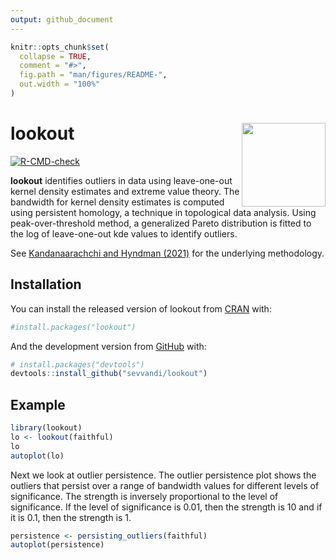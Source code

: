 ```yaml
---
output: github_document
---
```


<!-- README.md is generated from README.Rmd. Please edit that file -->

```r
knitr::opts_chunk$set(
  collapse = TRUE,
  comment = "#>",
  fig.path = "man/figures/README-",
  out.width = "100%"
)
```

# lookout <img src='man/figures/logo.png' align="right" height="134" />


<!-- badges: start -->
[![R-CMD-check](https://github.com/sevvandi/lookout/actions/workflows/R-CMD-check.yaml/badge.svg)](https://github.com/sevvandi/lookout/actions/workflows/R-CMD-check.yaml)
<!-- badges: end -->


**lookout** identifies outliers in data using leave-one-out kernel density estimates and extreme value theory. The bandwidth for kernel density estimates is computed  using persistent homology, a technique in topological data analysis. Using  peak-over-threshold method, a generalized Pareto distribution is fitted to the log of leave-one-out kde values to identify outliers. 

See [Kandanaarachchi and Hyndman (2021)](https://robjhyndman.com/publications/lookout/) for the underlying methodology.

## Installation

You can install the released version of lookout from [CRAN](https://CRAN.R-project.org) with:

``` r
#install.packages("lookout")
```

And the development version from [GitHub](https://github.com/) with:

``` r
# install.packages("devtools")
devtools::install_github("sevvandi/lookout")
```

## Example

```r
library(lookout)
lo <- lookout(faithful)
lo
autoplot(lo)
```

Next we look at outlier persistence. The outlier persistence plot shows the outliers that persist over a range of bandwidth values for different levels of significance. The strength is inversely proportional to the level of significance. If the level of significance is 0.01, then the strength is 10 and if it is 0.1, then the strength is 1.

```r
persistence <- persisting_outliers(faithful)
autoplot(persistence)
```
